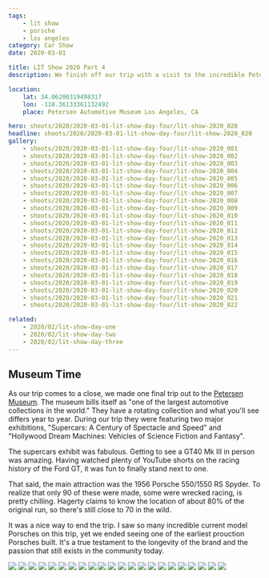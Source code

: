 ```yaml
---
tags:
    - lit show
    - porsche
    - los angeles
category: Car Show
date: 2020-03-01

title: LIT Show 2020 Part 4
description: We finish off our trip with a visit to the incredible Petersen Museum to see an original 550 Spyder.

location:
    lat: 34.06200319498317
    lon: -118.36133361132492
    place: Petersen Automotive Museum Los Angeles, CA

hero: shoots/2020/2020-03-01-lit-show-day-four/lit-show-2020_020
headline: shoots/2020/2020-03-01-lit-show-day-four/lit-show-2020_020
gallery:
    - shoots/2020/2020-03-01-lit-show-day-four/lit-show-2020_001
    - shoots/2020/2020-03-01-lit-show-day-four/lit-show-2020_002
    - shoots/2020/2020-03-01-lit-show-day-four/lit-show-2020_003
    - shoots/2020/2020-03-01-lit-show-day-four/lit-show-2020_004
    - shoots/2020/2020-03-01-lit-show-day-four/lit-show-2020_005
    - shoots/2020/2020-03-01-lit-show-day-four/lit-show-2020_006
    - shoots/2020/2020-03-01-lit-show-day-four/lit-show-2020_007
    - shoots/2020/2020-03-01-lit-show-day-four/lit-show-2020_008
    - shoots/2020/2020-03-01-lit-show-day-four/lit-show-2020_009
    - shoots/2020/2020-03-01-lit-show-day-four/lit-show-2020_010
    - shoots/2020/2020-03-01-lit-show-day-four/lit-show-2020_011
    - shoots/2020/2020-03-01-lit-show-day-four/lit-show-2020_012
    - shoots/2020/2020-03-01-lit-show-day-four/lit-show-2020_013
    - shoots/2020/2020-03-01-lit-show-day-four/lit-show-2020_014
    - shoots/2020/2020-03-01-lit-show-day-four/lit-show-2020_015
    - shoots/2020/2020-03-01-lit-show-day-four/lit-show-2020_016
    - shoots/2020/2020-03-01-lit-show-day-four/lit-show-2020_017
    - shoots/2020/2020-03-01-lit-show-day-four/lit-show-2020_018
    - shoots/2020/2020-03-01-lit-show-day-four/lit-show-2020_019
    - shoots/2020/2020-03-01-lit-show-day-four/lit-show-2020_020
    - shoots/2020/2020-03-01-lit-show-day-four/lit-show-2020_021
    - shoots/2020/2020-03-01-lit-show-day-four/lit-show-2020_022

related:
    - 2020/02/lit-show-day-one
    - 2020/02/lit-show-day-two
    - 2020/02/lit-show-day-three
---
```



<Gallery>

## Museum Time

As our trip comes to a close, we made one final trip out to the [Petersen Museum](https://www.petersen.org/). The museum bills itself as "one of the largest automotive collections in the world." They have a rotating collection and what you'll see differs year to year. During our trip they were featuring two major exhibitions, "Supercars: A Century of Spectacle and Speed" and "Hollywood Dream Machines: Vehicles of Science Fiction and Fantasy".

The supercars exhibit was fabulous. Getting to see a GT40 Mk III in person was amazing. Having watched plenty of YouTube shorts on the racing history of the Ford GT, it was fun to finally stand next to one.

That said, the main attraction was the 1956 Porsche 550/1550 RS Spyder. To realize that only 90 of these were made, some were wrecked racing, is pretty chilling. Hagerty claims to know the location of about 80% of the original run, so there's still close to 70 in the wild.

It was a nice way to end the trip. I saw so many incredible current model Porsches on this trip, yet we ended seeing one of the earliest prouction Porsches built. It's a true testament to the longevity of the brand and the passion that still exists in the community today.

<div class="grid grid-cols-12 gap-8">
    <Image src={frontmatter.gallery[0]} class="w-full h-full object-cover" figureClass="row-full" sizes="50vw" />
    <Image src={frontmatter.gallery[1]} class="w-full h-full object-cover" figureClass="row-third" sizes="50vw" />
    <Image src={frontmatter.gallery[2]} class="w-full h-full object-cover" figureClass="row-third" sizes="50vw" />
    <Image src={frontmatter.gallery[3]} class="w-full h-full object-cover" figureClass="row-third" sizes="50vw" />
    <Image src={frontmatter.gallery[4]} class="w-full h-full object-cover" figureClass="row-full" sizes="50vw" />
    <Image src={frontmatter.gallery[5]} class="w-full h-full object-cover" figureClass="row-third" sizes="50vw" />
    <Image src={frontmatter.gallery[6]} class="w-full h-full object-cover" figureClass="row-third" sizes="50vw" />
    <Image src={frontmatter.gallery[7]} class="w-full h-full object-cover" figureClass="row-third" sizes="50vw" />
    <Image src={frontmatter.gallery[8]} class="w-full h-full object-cover" figureClass="row-full" sizes="50vw" />
    <Image src={frontmatter.gallery[9]} class="w-full h-full object-cover" figureClass="row-half" sizes="50vw" />
    <Image src={frontmatter.gallery[10]} class="w-full h-full object-cover" figureClass="row-half" sizes="50vw" />
    <Image src={frontmatter.gallery[11]} class="w-full h-full object-cover" figureClass="row-full" sizes="50vw" />
    <Image src={frontmatter.gallery[12]} class="w-full h-full object-cover" figureClass="row-third" sizes="50vw" />
    <Image src={frontmatter.gallery[13]} class="w-full h-full object-cover" figureClass="row-third" sizes="50vw" />
    <Image src={frontmatter.gallery[14]} class="w-full h-full object-cover" figureClass="row-third" sizes="50vw" />
    <Image src={frontmatter.gallery[15]} class="w-full h-full object-cover" figureClass="row-third" sizes="50vw" />
    <Image src={frontmatter.gallery[17]} class="w-full h-full object-cover" figureClass="row-third" sizes="50vw" />
    <Image src={frontmatter.gallery[16]} class="w-full h-full object-cover" figureClass="row-third" sizes="50vw" />
    <Image src={frontmatter.gallery[18]} class="w-full h-full object-cover" figureClass="row-full" sizes="50vw" />
    <Image src={frontmatter.gallery[19]} class="w-full h-full object-cover" figureClass="row-third" sizes="50vw" />
    <Image src={frontmatter.gallery[20]} class="w-full h-full object-cover" figureClass="row-third" sizes="50vw" />
    <Image src={frontmatter.gallery[21]} class="w-full h-full object-cover" figureClass="row-third" sizes="50vw" />
</div>

</Gallery>
